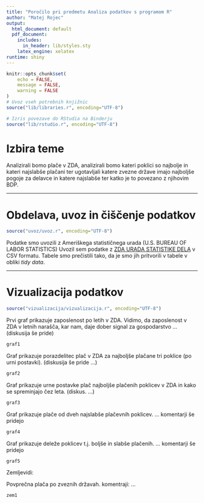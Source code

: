```yaml
---
title: "Poročilo pri predmetu Analiza podatkov s programom R"
author: "Matej Rojec"
output:
  html_document: default
  pdf_document:
    includes:
      in_header: lib/styles.sty
    latex_engine: xelatex
runtime: shiny
---
```


```r
knitr::opts_chunk$set(
	echo = FALSE,
	message = FALSE,
	warning = FALSE
)
# Uvoz vseh potrebnih knjižnic
source("lib/libraries.r", encoding="UTF-8")

```

```r
# Izris povezave do RStudia na Binderju
source("lib/rstudio.r", encoding="UTF-8")
```

# Izbira teme

Analizirali bomo plače v ZDA, analizirali bomo kateri poklici so najbolje in kateri najslabše plačani ter
ugotavljali katere zvezne države imajo najboljše pogoje za delavce in katere najslabše ter katko je to 
povezano z njihovim BDP. 


***

# Obdelava, uvoz in čiščenje podatkov

```r
source("uvoz/uvoz.r", encoding="UTF-8")
```

Podatke smo uvozili z Ameriškega statističnega urada (U.S. BUREAU OF LABOR STATISTICS)
Uvozil sem podatke z [ZDA URADA STATISTIKE DELA](http://www.bls.gov/bls/proghome.htm) v CSV formatu.
Tabele smo prečistili tako, da je smo jih pritvorili v tabele v obliki *tidy data*.

***

# Vizualizacija podatkov

```r
source("vizualizacija/vizualizacija.r", encoding="UTF-8")
```

Prvi graf prikazuje zaposlenost po letih v ZDA. Vidimo, da zaposlenost v ZDA v 
letnih narašča, kar nam, daje dober signal za gospodarstvo ... 
(diskusija še pride)

```r
graf1
```


Graf prikazuje porazdelitec plač v ZDA za najboljše plačane tri poklice (po 
urni postavki). (diskusija še pride ...)

```r
graf2
```


Graf prikazuje urne postavke plač najboljše plačenih poklicev v ZDA in kako se 
spreminjajo čez leta. (diskus. ...)

```r
graf3
```

Graf prikazuje plače od dveh najslabše plačevnih poklicev.
... komentarji še pridejo


```r
graf4
```

Graf prikazuje deleže poklicev t.j. boljše in slabše plačenih. 
... komentarji še pridejo

```r
graf5
```

Zemljevidi: 


Povprečna plača po zveznih državah. komentraji: ...
```r
zem1
```




